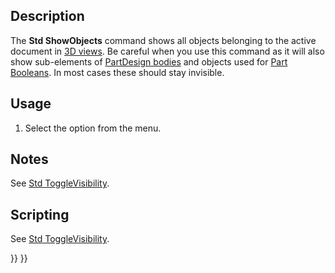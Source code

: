 <languages/>

{{Docnav
|[[Std_ToggleObjects|ToggleObjects]]
|[[Std_HideObjects|HideObjects]]
|[[Std_View_Menu|Std View Menu]]
|IconL=Std_ToggleObjects.svg
|IconR=Std_HideObjects.svg
|IconC=Freecad.svg
}}

{{GuiCommand
|Name=Std ShowObjects
|MenuLocation=View → Visibility → Show all objects
|Workbenches=All
|SeeAlso=[[Std_ToggleVisibility|Std ToggleVisibility]], [[Std_ShowSelection|Std ShowSelection]], [[Std_HideSelection|Std HideSelection]], [[Std_ToggleObjects|Std ToggleObjects]], [[Std_HideObjects|Std HideObjects]]
}}

==Description==

The '''Std ShowObjects''' command shows all objects belonging to the active document in [[3D_view|3D views]]. Be careful when you use this command as it will also show sub-elements of [[PartDesign_Body|PartDesign bodies]] and objects used for [[Part_Boolean|Part Booleans]]. In most cases these should stay invisible.

==Usage==

# Select the {{MenuCommand|View → Visibility → [[Image:Std_ShowObjects.svg|16px]] Show all objects}} option from the menu.

==Notes==

See [[Std_ToggleVisibility#Notes|Std ToggleVisibility]].

==Scripting==

See [[Std_ToggleVisibility#Scripting|Std ToggleVisibility]].


{{Docnav
|[[Std_ToggleObjects|ToggleObjects]]
|[[Std_HideObjects|HideObjects]]
|[[Std_View_Menu|Std View Menu]]
|IconL=Std_ToggleObjects.svg
|IconR=Std_HideObjects.svg
|IconC=Freecad.svg
}}

{{Std_Base_navi{{#translation:}}}}
{{Userdocnavi{{#translation:}}}}